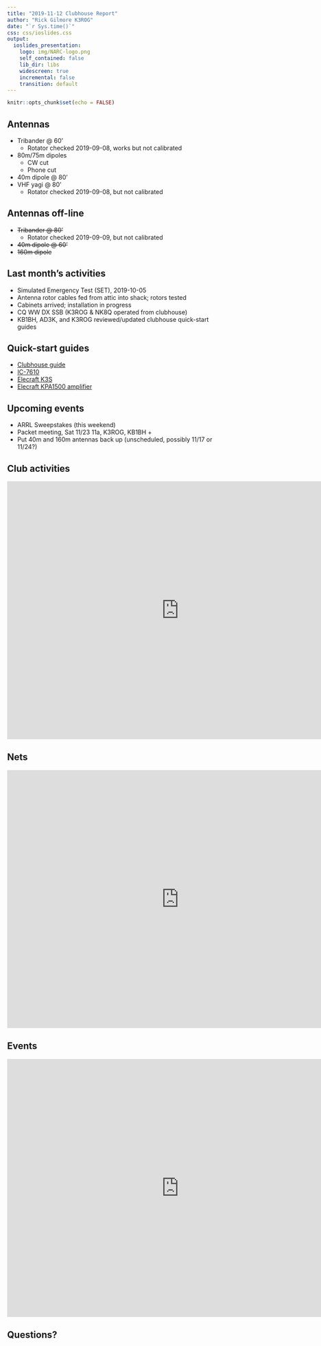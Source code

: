 ```yaml
---
title: "2019-11-12 Clubhouse Report"
author: "Rick Gilmore K3ROG"
date: "`r Sys.time()`"
css: css/ioslides.css
output:
  ioslides_presentation:
    logo: img/NARC-logo.png
    self_contained: false
    lib_dir: libs
    widescreen: true
    incremental: false
    transition: default
---
```


```r
knitr::opts_chunk$set(echo = FALSE)
```

<!-- ## Stations -->

<!-- - **NARC-1** -->
<!--     - Icom IC-7610 (HF + 6m) -->
<!--       - Astron power supply -->
<!--     - Elecraft KPA1500 -->
<!--       - Elecraft power supply -->
<!--     - Windows 10 PC, dual monitor set-up -->
<!--         - WSTJ-X, JS8Call, fldigi, N1MM, N3FJP -->

<!-- --- -->

<!-- - **NARC-2** -->
<!--     - Elecraft K3S (HF + 6m) -->
<!--       - Astron power supply -->
<!--     - Elecraft KPA1500 -->
<!--     - Elecraft P3 Panadapter -->
<!--     - Windows 10 PC, single monitor set-up, dual monitor capable -->
<!--       - WSTJ-X, JS8Call, ~~fldigi~~, N1MM, N3FJP -->

<!-- --- -->

<!-- - **NARC-3** -->
<!--     - Icom 746 Pro (HF/VHF/UHF) -->
<!--       - Icom power supply -->
<!--     - No amplifier -->
<!--     - Windows 10 PC, single monitor set-up, dual monitor capable -->

<!-- --- -->

<!-- - **NARC-4** -->
<!--     - Kenwood TS-450D -->
<!--     - No amplifier -->
<!--     - No PC -->

## Antennas

- Tribander @ 60'
  - Rotator checked 2019-09-08, works but not calibrated
- 80m/75m dipoles
  - CW cut
  - Phone cut
- 40m dipole @ 80'
- VHF yagi @ 80'
  - Rotator checked 2019-09-08, but not calibrated

## Antennas off-line

- ~~Tribander @ 80'~~
  - Rotator checked 2019-09-09, but not calibrated
- ~~40m dipole @ 60'~~
- ~~160m dipole~~

<!-- ## Antenna testing -->

<!-- - Rod Kreuter WA3ENK and Mike Coslo N3LI tested antennas using separate PC-based VNAs -->
<!-- - <https://nittany-amateur-radio-club.github.io/antennas/antenna-report-2019-08-27.html> -->

## Last month's activities

- Simulated Emergency Test (SET), 2019-10-05
- Antenna rotor cables fed from attic into shack; rotors tested
- Cabinets arrived; installation in progress
- CQ WW DX SSB (K3ROG & NK8Q operated from clubhouse)
- KB1BH, AD3K, and K3ROG reviewed/updated clubhouse quick-start guides

## Quick-start guides

- [Clubhouse guide](https://nittany-amateur-radio-club.github.io/clubhouse/clubhouse-guide.html)
- [IC-7610](https://nittany-amateur-radio-club.github.io/clubhouse/IC-7610.html)
- [Elecraft K3S](https://nittany-amateur-radio-club.github.io/clubhouse/elecraft-k3s.html)
- [Elecraft KPA1500 amplifier](https://nittany-amateur-radio-club.github.io/clubhouse/KPA1500.html)

## Upcoming events

- ARRL Sweepstakes (this weekend)
- Packet meeting, Sat 11/23 11a, K3ROG, KB1BH +
- Put 40m and 160m antennas back up (unscheduled, possibly 11/17 or 11/24?)

## Club activities
  
  <iframe src="https://calendar.google.com/calendar/embed?src=nittany.amateur.radio.club%40gmail.com&ctz=America%2FNew_York" style="border: 0" width="800" height="600" frameborder="0" scrolling="no"></iframe>

## Nets

<iframe src="https://calendar.google.com/calendar/embed?src=n0491u4fblo9ii3r7jd229do00%40group.calendar.google.com&ctz=America%2FNew_York" style="border: 0" width="800" height="600" frameborder="0" scrolling="no"></iframe>

## Events
  
<iframe src="https://calendar.google.com/calendar/embed?src=guioc379gct3ivmjt7ilejrp90%40group.calendar.google.com&ctz=America%2FNew_York" style="border: 0" width="800" height="600" frameborder="0" scrolling="no"></iframe>

## Questions?
